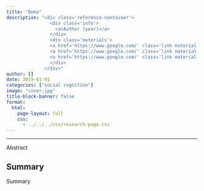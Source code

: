 ```yaml
---
title: "Demo"
description: "<div class='reference-container'>
                <div class='info'>
                  <a>Author (year)</a> 
                </div>
                <div class='materials'>
                <a href='https://www.google.com/' class='link material'>[pdf]</a>
                <a href='https://www.google.com/' class='link material'>[slides]</a>
                <a href='https://www.google.com/' class='link material'>[data&code]</a>
                </div>
              </div>"
author: []
date: 2019-01-01
categories: ["social cognition"] 
image: "cover.jpg" 
title-block-banner: false 
format: 
  html: 
    page-layout: full 
    css:
      - ../../../css/research-page.css
---
```


------------------------------------------------------------------------

::: page-container
::: summary-card
<div>

Abstract

</p>

</div>
:::

::: main-content
# Summary

Summary
:::
:::
